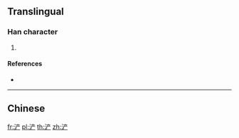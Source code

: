{{character info/new}}
{{also|滻}}
==Translingual==

===Han character===
{{Han char|rn=85|rad=水|as=06|sn=9|four=|canj=EYTH}}

# {{defn|Han|sort=水06}}

====References====
* {{Han ref|kx=0623.171|hdz=31615.090|uh=6D50|ud=27984}}

----

==Chinese==
{{zh-see|滻}}

[[fr:浐]]
[[pl:浐]]
[[th:浐]]
[[zh:浐]]